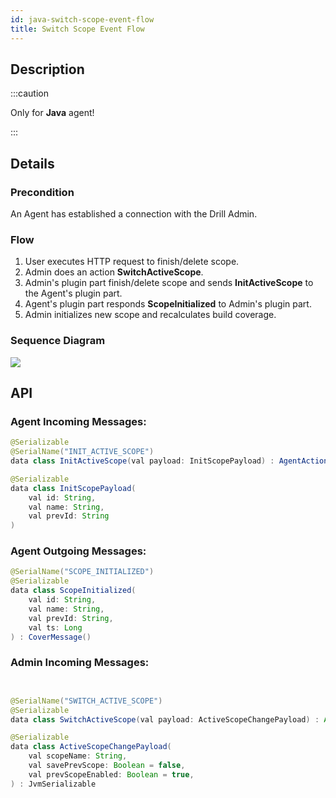 ```yaml
---
id: java-switch-scope-event-flow
title: Switch Scope Event Flow
---
```



## Description
:::caution

Only for **Java** agent!

:::

## Details

### Precondition
An Agent has established a connection with the Drill Admin.

### Flow
1. User executes HTTP request to finish/delete scope.
2. Admin does an action **SwitchActiveScope**.
3. Admin's plugin part finish/delete scope and sends **InitActiveScope** to the Agent's plugin part.
4. Agent's plugin part responds **ScopeInitialized** to Admin's plugin part.
5. Admin initializes new scope and recalculates build coverage.

### Sequence Diagram
<Image src="../assets/switch-scope-sequence.png"/>

## API
### Agent Incoming Messages:

```java
@Serializable
@SerialName("INIT_ACTIVE_SCOPE")
data class InitActiveScope(val payload: InitScopePayload) : AgentAction()

@Serializable
data class InitScopePayload(
    val id: String,
    val name: String,
    val prevId: String
)

```
### Agent Outgoing Messages:

```java
@SerialName("SCOPE_INITIALIZED")
@Serializable
data class ScopeInitialized(
    val id: String,
    val name: String,
    val prevId: String,
    val ts: Long
) : CoverMessage()
```
### Admin Incoming Messages:
```java


@SerialName("SWITCH_ACTIVE_SCOPE")
@Serializable
data class SwitchActiveScope(val payload: ActiveScopeChangePayload) : Action()

@Serializable
data class ActiveScopeChangePayload(
    val scopeName: String,
    val savePrevScope: Boolean = false,
    val prevScopeEnabled: Boolean = true,
) : JvmSerializable
```